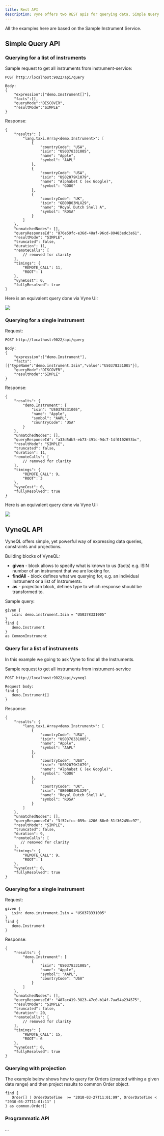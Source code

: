 ```yaml
---
title: Rest API
description: Vyne offers two REST apis for querying data. Simple Query and VyneQL.
---
```



All the examples here are based on the <Link to="../../developers-guide/README">Sample Instrument Service</Link>.

## Simple Query API

### Querying for a list of instruments

Sample request to get all instruments from instrument-service:

```text
POST http://localhost:9022/api/query

Body:
{
    "expression":["demo.Instrument[]"],
    "facts":[],
    "queryMode":"DISCOVER",
    "resultMode":"SIMPLE"
}
```

Response:

```text
{
    "results": {
        "lang.taxi.Array<demo.Instrument>": [
            {
                "countryCode": "USA",
                "isin": "US0378331005",
                "name": "Apple",
                "symbol": "AAPL"
            },
            {
                "countryCode": "USA",
                "isin": "US02079K1079",
                "name": "Alphabet C (ex Google)",
                "symbol": "GOOG"
            },
            {
                "countryCode": "UK",
                "isin": "GB00B03MLX29",
                "name": "Royal Dutch Shell A",
                "symbol": "RDSA"
            }
        ]
    },
    "unmatchedNodes": [],
    "queryResponseId": "876e59fc-e36d-48af-96cd-80483edc3e61",
    "resultMode": "SIMPLE",
    "truncated": false,
    "duration": 11,
    "remoteCalls": [
        // removed for clarity
    ],
    "timings": {
        "REMOTE_CALL": 11,
        "ROOT": 1
    },
    "vyneCost": 0,
    "fullyResolved": true
}
```

Here is an equivalent query done via Vyne UI:

![](/assets/image%20%2838%29.png)

### Querying for a single instrument

Request:

```text
POST http://localhost:9022/api/query

Body:
{
    "expression":["demo.Instrument"],
    "facts":[{"typeName":"demo.instrument.Isin","value":"US0378331005"}],
    "queryMode":"DISCOVER",
    "resultMode":"SIMPLE"
}
```

Response:

```text
{
    "results": {
        "demo.Instrument": {
            "isin": "US0378331005",
            "name": "Apple",
            "symbol": "AAPL",
            "countryCode": "USA"
        }
    },
    "unmatchedNodes": [],
    "queryResponseId": "a33d5db5-eb73-491c-94c7-14f0102653bc",
    "resultMode": "SIMPLE",
    "truncated": false,
    "duration": 11,
    "remoteCalls": [
        // removed for clarity
    ],
    "timings": {
        "REMOTE_CALL": 9,
        "ROOT": 3
    },
    "vyneCost": 0,
    "fullyResolved": true
}
```

Here is an equivalent query done via Vyne UI:

![](/assets/image%20%282%29.png)

## VyneQL API

VyneQL offers simple, yet powerful way of expressing data queries, constraints and projections.

Building blocks of VyneQL:

* **given** - block allows to specify what is known to us \(facts\) e.g. ISIN number of an instrument that we are looking for.
* **findAll** - block defines what we querying for, e.g. an individual Instrument or a list of Instruments.
* **as** - projection block, defines type to which response should be transformed to.

Sample query:

```text
given {
   isin: demo.instrument.Isin = "US0378331005"
}
find {
   demo.Instrument
}
as CommonInstrument
```

### Query for a list of instruments

In this example we going to ask Vyne to find all the Instruments.

Sample request to get all instruments from instrument-service

```text
POST http://localhost:9022/api/vyneql

Request body:
find {
   demo.Instrument[]
}
```

Response:

```text
{
    "results": {
        "lang.taxi.Array<demo.Instrument>": [
            {
                "countryCode": "USA",
                "isin": "US0378331005",
                "name": "Apple",
                "symbol": "AAPL"
            },
            {
                "countryCode": "USA",
                "isin": "US02079K1079",
                "name": "Alphabet C (ex Google)",
                "symbol": "GOOG"
            },
            {
                "countryCode": "UK",
                "isin": "GB00B03MLX29",
                "name": "Royal Dutch Shell A",
                "symbol": "RDSA"
            }
        ]
    },
    "unmatchedNodes": [],
    "queryResponseId": "3f52cfcc-059c-4206-88e0-51f36245bc97",
    "resultMode": "SIMPLE",
    "truncated": false,
    "duration": 9,
    "remoteCalls": [
       // removed for clarity
    ],
    "timings": {
        "REMOTE_CALL": 9,
        "ROOT": 1
    },
    "vyneCost": 0,
    "fullyResolved": true
}
```

### Querying for a single instrument

Request:

```text
given {
   isin: demo.instrument.Isin = "US0378331005"
}
find {
   demo.Instrument
}

```

Response:

```text
{
    "results": {
        "demo.Instrument": [
            {
                "isin": "US0378331005",
                "name": "Apple",
                "symbol": "AAPL",
                "countryCode": "USA"
            }
        ]
    },
    "unmatchedNodes": [],
    "queryResponseId": "487ac419-3823-47c0-b14f-7aa54a234575",
    "resultMode": "SIMPLE",
    "truncated": false,
    "duration": 20,
    "remoteCalls": [
        // removed for clarity
    ],
    "timings": {
        "REMOTE_CALL": 15,
        "ROOT": 6
    },
    "vyneCost": 0,
    "fullyResolved": true
}
```

### Querying with projection

The example below shows how to query for Orders \(created withing a given date range\) and then project results to common Order object.

```text
find {
   Order[] ( OrderDateTime  >= "2010-03-27T11:01:09", OrderDateTime < "2030-03-27T11:01:11" )
} as common.Order[]
```

### Programmatic API

...
